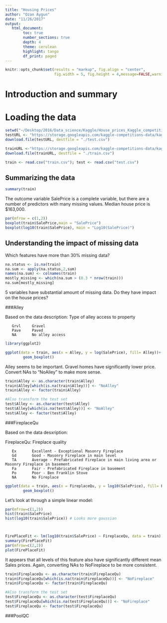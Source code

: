 ```yaml
---
title: "Housing Prices"
author: "Ozan Aygun"
date: "11/26/2017"
output: 
   html_document:
        toc: true
        number_sections: true
        depth: 4
        theme: cerulean
        highlight: tango
        df_print: paged
---
```


```r
knitr::opts_chunk$set(results = "markup", fig.align = "center",
                      fig.width = 5, fig.height = 4,message=FALSE,warning=FALSE)
```


# Introduction and summary

# Loading the data

```r
setwd("~/Desktop/2016/Data_science/Kaggle/House_prices_Kaggle_competition")
testURL <- "https://storage.googleapis.com/kaggle-competitions-data/kaggle/5407/test.csv?GoogleAccessId=competitions-data@kaggle-161607.iam.gserviceaccount.com&Expires=1512002091&Signature=Iyzcu0kfgpwTx2oO0GMUyfGbPp5WM7S13a%2Bbt7SdJNTXo%2FOtpQgoW9k%2BrV65bjG6vhNIohOVXYw10JzvoDeHw4w07Ymuwyv0Qt5aU8KAxV4ZoJ2Gc3uvems%2Bw6WCe4xCFp5o8m20NtTlLdccMNWXe%2FGGFFcTNYFpFvx9G5dmeTwjlaBOsyDdm5onF4G2PG4Qi5GJfuZ213808IofjxArwMEyt4aWiP5%2B0f26DiZxUoNniPmUESrkGg47b78dPL9ip6%2FpnTZJsgPnk8KI8KQyq%2BgzZRTJdbwCGiopDiGz9VQERCKHig4W3eniPYtdByXbtT8myVRMdU%2BW7hw0WgTwkg%3D%3D"
download.file(testURL, destfile = "./test.csv")

trainURL <-"https://storage.googleapis.com/kaggle-competitions-data/kaggle/5407/train.csv?GoogleAccessId=competitions-data@kaggle-161607.iam.gserviceaccount.com&Expires=1512002321&Signature=BXfAxWBLVg%2BCnlx70kkKU7FBqLrB0mBXkvSCxMN10yORFGjHxWnTvXl%2FDCc%2Bcx10URdODg%2FW0s6RdGLNxrOyImlAMTSRNBk1jZJWCsv%2BY0TfRIKjb0R9ebD44m1b07vTDIdIE%2BnF2x4zBLrwR%2FMdCLOA9VQaf0uGYaPKD%2BewwzsU5i3sTr0VK03SBn6NUlst9W8g69irdAoNqjuDHhCHTwyQ4dQ6JxNVMeq9ZOL33XlXxuhfVaUvL1bwSUc8OcW%2BBCKlFPfzfjR8AKDx4D5fAS2Yn6cmivXHG0xJswSkdqRvHiDlHpUaAIEh4RzmF5rozEOZ1Btf6TIs5Ka9atirYg%3D%3D"
download.file(trainURL, destfile = "./train.csv")
```

```r
train <- read.csv("train.csv"); test <- read.csv("test.csv")
```

## Summarizing the data
```r
summary(train)
```

The outcome variable SalePrice is a complete variable, but there are a number of predictors with many missing values. Median house price is $163,000.

```r
par(mfrow = c(1,2))
boxplot(train$SalePrice,main = "SalePrice")
boxplot(log10(train$SalePrice), main = "Log10(SalePrice)")
```

## Understanding the impact of missing data

Which features have more than 30% missing data?

```r
na.status <- is.na(train)
na.sum <- apply(na.status,2,sum)
names(na.sum) <- colnames(train)
mostly_missing <- which(na.sum > (0.3 * nrow(train)))
na.sum[mostly_missing]
```

5 variables have substantial amount of missing data. Do they have impact on the house prices?

###Alley

Based on the data description: Type of alley access to property

       Grvl     Gravel
       Pave     Paved
       NA       No alley access
```r
library(ggplot2)

ggplot(data = train, aes(x = Alley, y = log(SalePrice), fill= Alley))+
        geom_boxplot()
```
Alley seems to be important. Gravel homes have significantly lower price. Convert NAs to "NoAlley" to make more sense.

```r
train$Alley <- as.character(train$Alley)
train$Alley[which(is.na(train$Alley))] <- "NoAlley"
train$Alley <- factor(train$Alley)

#Also transform the test set
test$Alley <- as.character(test$Alley)
test$Alley[which(is.na(test$Alley))] <- "NoAlley"
test$Alley <- factor(test$Alley)
```

###FireplaceQu

Based on the data desxription:

FireplaceQu: Fireplace quality

       Ex       Excellent - Exceptional Masonry Fireplace
       Gd       Good - Masonry Fireplace in main level
       TA       Average - Prefabricated Fireplace in main living area or Masonry Fireplace in basement
       Fa       Fair - Prefabricated Fireplace in basement
       Po       Poor - Ben Franklin Stove
       NA       No Fireplace

```r

ggplot(data = train, aes(x = FireplaceQu, y = log10(SalePrice), fill= FireplaceQu))+
        geom_boxplot()

```

Let's look at through a simple linear model:

```r
par(mfrow=c(1,2))
hist(train$SalePrice)
hist(log10(train$SalePrice)) # Looks more gaussian



FirePlaceFit <- lm(log10(train$SalePrice) ~ FireplaceQu, data = train)
summary(FirePlaceFit)
par(mfrow=c(2,2))
plot(FirePlaceFit)
```
It appears that all levels of this feature also have significantly different mean Sales prices. Again, converting NAs to NoFireplace to be more consistent.

```r
train$FireplaceQu <- as.character(train$FireplaceQu)
train$FireplaceQu[which(is.na(train$FireplaceQu))] <- "NoFireplace"
train$FireplaceQu <- factor(train$FireplaceQu)

#Also transform the test set
test$FireplaceQu <- as.character(test$FireplaceQu)
test$FireplaceQu[which(is.na(test$FireplaceQu))] <- "NoFireplace"
test$FireplaceQu <- factor(test$FireplaceQu)
```

###PoolQC







